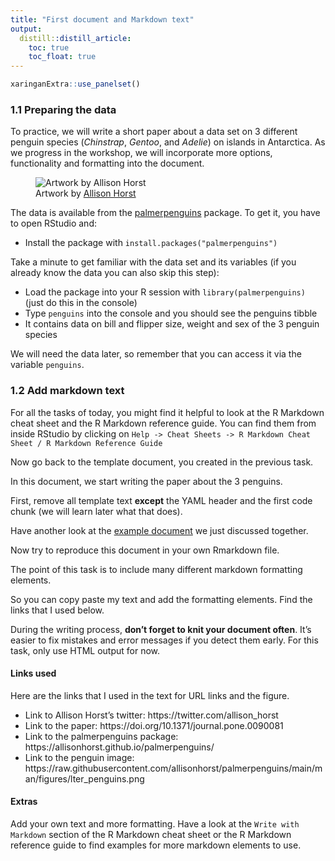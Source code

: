 ```yaml
---
title: "First document and Markdown text"
output: 
  distill::distill_article:
    toc: true
    toc_float: true
---
```


```r
xaringanExtra::use_panelset()
```


### 1.1 Preparing the data

To practice, we will write a short paper about a data set on 3 different penguin species (*Chinstrap*, *Gentoo*, and *Adelie*) on islands in Antarctica. 
As we progress in the workshop, we will incorporate more options, functionality and formatting into the document.

![Artwork by [Allison Horst](https://twitter.com/allison_horst)](https://raw.githubusercontent.com/allisonhorst/palmerpenguins/main/man/figures/lter_penguins.png)

The data is available from the [palmerpenguins](https://allisonhorst.github.io/palmerpenguins/) package. To get it, you have to open RStudio and:

- Install the package with `install.packages("palmerpenguins")`

Take a minute to get familiar with the data set and its variables (if you already know the data
you can also skip this step):
    
- Load the package into your R session with `library(palmerpenguins)` (just do this in the console)
- Type `penguins` into the console and you should see the penguins tibble
- It contains data on bill and flipper size, weight and sex of the 3 penguin species

We will need the data later, so remember that you can access it via the variable `penguins`.

### 1.2 Add markdown text

For all the tasks of today, you might find it helpful to look at the R Markdown
cheat sheet and the R Markdown reference guide. You can find them from inside RStudio by clicking on
`Help -> Cheat Sheets -> R Markdown Cheat Sheet / R Markdown Reference Guide`

Now go back to the template document, you created in the previous task.

In this document, we start writing the paper about the 3 penguins. 

First, remove all template text **except** the YAML header and the first code chunk (we will learn later what that does).

Have another look at the [example document](https://selinazitrone.github.io/rmarkdown/tasks/day1/solution_docs/penguin_paper_1.html) we just discussed together.

Now try to reproduce this document in your own Rmarkdown file.

The point of this task is to include many different markdown formatting elements.

So you can copy paste my text and add the formatting elements. Find the links that I used below.

During the writing process, **don't forget to knit your document often**. It's easier to fix mistakes and error messages if you detect them early. For this task, only use HTML output for now.

#### Links used

Here are the links that I used in the text for URL links and the figure.

- Link to Allison Horst's twitter: https://twitter.com/allison_horst
- Link to the paper: https://doi.org/10.1371/journal.pone.0090081
- Link to the palmerpenguins package: https://allisonhorst.github.io/palmerpenguins/
- Link to the penguin image: https://raw.githubusercontent.com/allisonhorst/palmerpenguins/main/man/figures/lter_penguins.png

#### Extras

Add your own text and more formatting. Have a look at the 
`Write with Markdown` section of the R Markdown cheat sheet or the R Markdown reference guide to find examples for more
markdown elements to use.
